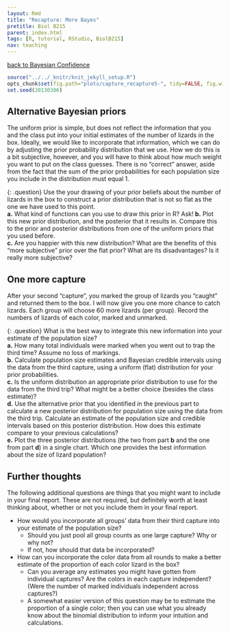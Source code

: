 ```yaml
---
layout: Rmd
title: "Recapture: More Bayes"
pretitle: Biol B215
parent: index.html
tags: [R, tutorial, RStudio, BiolB215]
nav: teaching
---
```


[back to Bayesian Confidence](capture_recapture4.html)

```r
source("../../_knitr/knit_jekyll_setup.R")
opts_chunk$set(fig.path="plots/capture_recapture5-", tidy=FALSE, fig.width=6.5, fig.height=5, fig.align="center", fig.retina = 2, cache=TRUE, cache.extra=rand_seed)
set.seed(20130306)
```

##  Alternative Bayesian priors
The uniform prior is simple, but does not reflect the information that you and the class put into your initial estimates of the number of lizards in the box. Ideally, we would like to incorporate that information, which we can do by adjusting the prior probability distribution that we use. How we do this is a bit subjective, however, and you will have to think about how much weight you want to put on the class guesses. There is no "correct" answer, aside from the fact that the sum of the prior probabilities for each population size you include in the distribution must equal 1.

{: .question}
Use the your drawing of your prior beliefs about the number of lizards in the box to construct a prior distribution that is not so flat as the one we have used to this point.  
**a.**  What kind of functions can you use to draw this prior in R? Ask!
**b.**  Plot this new prior distribution, and the posterior that it results in. Compare this to the prior and posterior distributions from one of the uniform priors that you used before.  
**c.**  Are you happier with this new distribution? What are the benefits of this "more subjective" prior over the flat prior? What are its disadvantages? Is it really more subjective?  


## One more capture
After your second "capture", you marked the group of lizards you "caught" and returned them to the box. I will now give you one more chance to catch lizards. Each group will choose 60 more lizards (per group). Record the numbers of lizards of each color, marked and unmarked. 

{: .question}
What is  the best way to integrate this new information into your estimate of the population size?  
**a.**  How many total individuals were marked when you went out to trap the third time? Assume no loss of markings.  
**b.**  Calculate population size estimates and Bayesian credible intervals using the data from the third capture, using a uniform (flat) distribution for your prior probabilities.  
**c.**  Is the uniform distribution an appropriate prior distribution to use for the data from the third trip? What might be a better choice (besides the class estimate)?  
**d.**  Use the alternative prior that you identified in the previous part to calculate a new posterior distribution for population size using the data from the third trip. Calculate an estimate of the population size and credible intervals based on this posterior distribution. How does this estimate compare to your previous calculations?   
**e.**  Plot the three posterior distributions (the two from part **b** and the one from part **d**) in a single chart. Which one provides the best information about the size of lizard population?    


## Further thoughts
The following additional questions are things that you might want to include in your final report. These are not required, but definitely worth at least thinking about, whether or not you include them in your final report. 

* How would you incorporate all groups' data from their third capture into your estimate of the population size?  
  * Should you just pool all group counts as one large capture? Why or why not?
  * If not, how should that data be incorporated?
  
* How can you incorporate the color data from all rounds to make a better estimate of the proportion of each color lizard in the box? 
  * Can you average any estimates you might have gotten from individual captures? Are the colors in each capture independent? (Were the number of marked individuals independent across captures?) 
  * A somewhat easier version of this question may be to estimate the proportion of a single color; then you can use what you already know about the binomial distribution to inform your  intuition and calculations.

